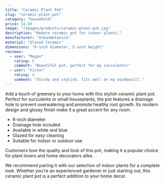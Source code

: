 ```yaml
---
title: "Ceramic Plant Pot"
slug: "ceramic-plant-pot"
category: "household"
price: 14.50
image: "/images/products/ceramic-plant-pot.jpg"
description: "Modern ceramic pot for indoor plants."
manufacturer: "UrbanBotanica"
material: "Glazed Ceramic"
dimensions: "6-inch diameter, 5-inch height"
reviews:
  - user: "Megan"
    rating: 5
    comment: "Beautiful pot, perfect for my succulents!"
  - user: "Victor"
    rating: 4
    comment: "Sturdy and stylish, fits well on my windowsill."
---
```


Add a touch of greenery to your home with this stylish ceramic plant pot. Perfect for succulents or small houseplants, the pot features a drainage hole to prevent overwatering and promote healthy root growth. Its modern design and glossy finish make it a great accent for any room.

- 6-inch diameter
- Drainage hole included
- Available in white and blue
- Glazed for easy cleaning
- Suitable for indoor or outdoor use

Customers love the quality and look of this pot, making it a popular choice for plant lovers and home decorators alike.

We recommend pairing it with our selection of indoor plants for a complete look. Whether you're an experienced gardener or just starting out, this ceramic plant pot is a perfect addition to your home decor.